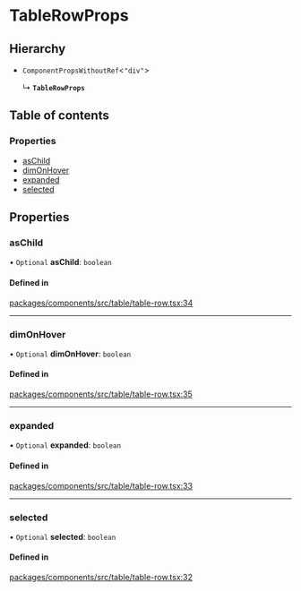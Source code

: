 # TableRowProps

## Hierarchy

- `ComponentPropsWithoutRef`\<`"div"`\>

  ↳ **`TableRowProps`**

## Table of contents

### Properties

- [asChild](props.md#aschild)
- [dimOnHover](props.md#dimonhover)
- [expanded](props.md#expanded)
- [selected](props.md#selected)

## Properties

### asChild

• `Optional` **asChild**: `boolean`

#### Defined in

[packages/components/src/table/table-row.tsx:34](https://github.com/vtex/shoreline/blob/9cdfd7505/packages/components/src/table/table-row.tsx#L34)

---

### dimOnHover

• `Optional` **dimOnHover**: `boolean`

#### Defined in

[packages/components/src/table/table-row.tsx:35](https://github.com/vtex/shoreline/blob/9cdfd7505/packages/components/src/table/table-row.tsx#L35)

---

### expanded

• `Optional` **expanded**: `boolean`

#### Defined in

[packages/components/src/table/table-row.tsx:33](https://github.com/vtex/shoreline/blob/9cdfd7505/packages/components/src/table/table-row.tsx#L33)

---

### selected

• `Optional` **selected**: `boolean`

#### Defined in

[packages/components/src/table/table-row.tsx:32](https://github.com/vtex/shoreline/blob/9cdfd7505/packages/components/src/table/table-row.tsx#L32)
